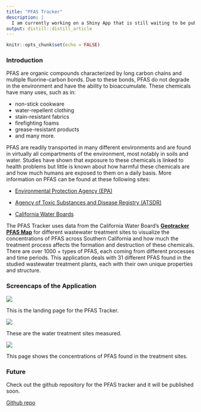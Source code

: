 ```yaml
---
title: "PFAS Tracker"
description: |
  I am currently working on a Shiny App that is still waiting to be published dealing with PFAS found in Wastewater Treatment Plants in Souther California
output: distill::distill_article
---
```


```r
knitr::opts_chunk$set(echo = FALSE)
```


### Introduction 

PFAS are organic compounds characterized by long carbon chains and multiple fluorine-carbon bonds. 
Due to these bonds, PFAS do not degrade in the environment and have the ability to bioaccumulate. These chemicals have many uses, such as in:

- non-stick cookware
- water-repellent clothing
- stain-resistant fabrics
- firefighting foams
- grease-resistant products
- and many more. 


PFAS are readily transported in many different environments and are found in virtually all compartments of the environment, most notably in soils and water. Studies have shown that exposure to these chemicals is linked to health problems but little is known about how harmful these chemicals are and how much humans are exposed to them on a daily basis. More information on PFAS can be found at these following sites:

- [Environmental Protection Agency (EPA)](https://www.epa.gov/pfas/pfas-explained)
 
- [Agency of Toxic Substances and Disease Registry (ATSDR)](https://www.atsdr.cdc.gov/pfas/health-effects/overview.html#:~:text=PFAS%20are%20man%2Dmade%20chemicals,grease%2C%20water%2C%20and%20oil)

- [California Water Boards](https://www.waterboards.ca.gov/pfas/background.html)


The PFAS Tracker uses data from the California Water Board's **[Geotracker PFAS Map](https://geotracker.waterboards.ca.gov/map/pfas_map)** for different wastewater treatment sites to visualize the concentrations of PFAS across Southern California and how much the treatment process affects the formation and destruction of these chemicals. There are over 1000 + types of PFAS, each coming from different processes and time periods. This application deals with 31 different PFAS found in the studied wastewater treatment plants, each with their own unique properties and structure. 

### Screencaps of the Application

![](shiny1.png)

This is the landing page for the PFAS Tracker.

![](shiny4.png)

These are the water treatment sites measured.

![](shiny3.png)

This page shows the concentrations of PFAS found in the treatment sites.

### Future

Check out the github repository for the PFAS tracker and it will be published soon.

[Github repo](https://github.com/tomedinabren/pfa-wwtp-shiny)

